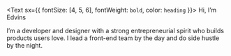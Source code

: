 <Text sx={{ fontSize: [4, 5, 6], fontWeight: `bold`, color: `heading` }}>
  Hi, I’m Edvins
</Text>

I’m a developer and designer with a strong entrepreneurial spirit who builds products users love. I lead a front-end team by the day and do side hustle by the night.